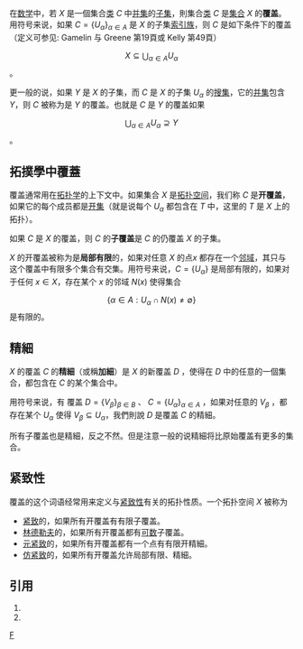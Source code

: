 {{NoteTA
|G1 = Math
}}
在[[数学|数学]]中，若 <math>X</math> 是一個集合[[类|类]] <math>C</math> 中[[并集|并集]]的[[子集|子集]]，則集合[[类|类]] <math>C</math> 是[[集合|集合]] <math>X</math> 的'''覆盖'''。用符号来说，如果 <math>C = \lbrace U_\alpha\rbrace_{\alpha \in A}</math> 是 <math>X</math> 的子集[[索引族|索引族]]，则 <math>C</math> 是如下条件下的覆盖（定义可参见: Gamelin 与 Greene 第19頁或 Kelly 第49頁）

:<math>X \subseteq \bigcup_{\alpha \in A}U_{\alpha}</math>。

更一般的说，如果 <math>Y</math> 是 <math>X</math> 的子集，而 <math>C</math> 是 <math>X</math> 的子集 <math>U_\alpha</math> 的[[搜集|搜集]]，它的[[并集|并集]]包含 <math>Y</math>，则 <math>C</math> 被称为是 <math>Y</math> 的覆盖。也就是 <math>C</math> 是 <math>Y</math> 的覆盖如果

:<math>\bigcup_{\alpha \in A}U_{\alpha} \supseteq  Y </math> 。

== 拓撲學中覆蓋 ==

覆盖通常用在[[拓扑学|拓扑学]]的上下文中。如果集合 <math>X</math> 是[[拓扑空间|拓扑空间]]，我们称 <math>C</math> 是'''开覆盖'''，如果它的每个成员都是[[开集|开集]]（就是说每个 <math>U_\alpha</math> 都包含在 <math>T</math> 中，这里的 <math>T</math> 是 <math>X</math> 上的拓扑）。

如果 <math>C</math> 是 <math>X</math> 的覆盖，则 <math>C</math> 的'''子覆盖'''是 <math>C</math> 的仍覆盖 <math>X</math> 的子集。

<math>X</math> 的开覆盖被称为是'''局部有限'''的，如果对任意 <math>X</math> 的点<math>x</math> 都存在一个[[邻域|邻域]]，其只与这个覆盖中有限多个集合有交集。用符号来说，<math>C=\{U_\alpha\}</math> 是局部有限的，如果对于任何 <math>x \in X</math>，存在某个 <math>x</math> 的邻域 <math>N\left(x\right)</math> 使得集合
:<math>\left\{ \alpha \in A : U_{\alpha} \cap N(x) \neq \emptyset \right\}</math>
是有限的。

== 精細 ==

<math>X</math> 的覆盖 <math>C</math> 的'''精細'''（或稱'''加細'''）是 <math>X</math> 的新覆盖 <math>D</math> ，使得在 <math>D</math> 中的任意的一個集合，都包含在 <math>C</math> 的某个集合中。

用符号来说，有 覆盖 <math>D=\{V_\beta\}_{\beta\in B}</math> 、 <math>C=\{U_\alpha\}_{\alpha\in A}</math> ，如果对任意的 <math>V_\beta</math> ，都存在某个 <math>U_\alpha</math> 使得 <math>V_\beta \subseteq U_\alpha</math>，我們則說 <math>D</math> 是覆盖 <math>C</math> 的精細。

所有子覆盖也是精細，反之不然。但是注意一般的说精細将比原始覆盖有更多的集合。

== 紧致性 ==

覆盖的这个词语经常用来定义与[[紧致性|紧致性]]有关的拓扑性质。一个拓扑空间 ''X'' 被称为
* [[紧致空间|紧致]]的，如果所有开覆盖有有限子覆盖。
* [[林德勒夫空间|林德勒夫]]的，如果所有开覆盖都有[[可数集合|可数]]子覆盖。
* [[元紧致空间|元紧致]]的，如果所有开覆盖都有一个点有有限开精細。
* [[仿紧空间|仿紧致]]的，如果所有开覆盖允许局部有限、精細。

== 引用 ==
# {{cite book|title=Introduction to Toplogy|edition=Second Edition|author=Theodore W. Gamelin & Robert Everist Greene|publisher=Dover Publications|year=1999|isbn=0-486-40680-6|language=en}}
# {{cite book|title=General Topology|author=John L. Kelly|publisher=D. Van Nostrand Company, Inc.|location=Princeton, NJ.|year=1955|language=en}}

[[Category:点集拓扑学|F]]